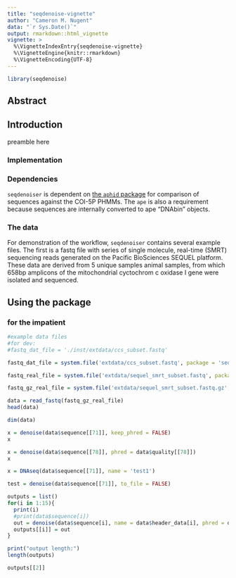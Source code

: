 ```yaml
---
title: "seqdenoise-vignette"
author: "Cameron M. Nugent"
data: "`r Sys.Date()`"
output: rmarkdown::html_vignette
vignette: >
  %\VignetteIndexEntry{seqdenoise-vignette}
  %\VignetteEngine{knitr::rmarkdown}
  %\VignetteEncoding{UTF-8}
---
```


```r
library(seqdenoise)
```

## Abstract

## Introduction
preamble here

### Implementation

### Dependencies
`seqdenoiser` is dependent on [the `aphid` package](https://github.com/shaunpwilkinson/aphid) for comparison of sequences against the COI-5P PHMMs. The `ape` is also a requirement because sequences are internally converted to ape "DNAbin" objects. 


### The data

For demonstration of the workflow, `seqdenoiser` contains several example files. The first is a fastq file with series of single molecule, real-time (SMRT) sequencing reads generated on the Pacific BioSciences SEQUEL platform. These data are derived from 5 unique samples animal samples, from which 658bp amplicons of the mitochondrial cyctochrom c oxidase I gene were isolated and sequenced. 


## Using the package
### for the impatient

```r
#example data files 
#for dev:
#fastq_dat_file = './inst/extdata/ccs_subset.fastq'

fastq_dat_file = system.file('extdata/ccs_subset.fastq', package = 'seqdenoise')

fastq_real_file = system.file('extdata/sequel_smrt_subset.fastq', package = 'seqdenoise')

fastq_gz_real_file = system.file('extdata/sequel_smrt_subset.fastq.gz', package = 'seqdenoise')

```

```r

data = read_fastq(fastq_gz_real_file)
head(data)

```

```r
dim(data)
```

```r
x = denoise(data$sequence[[71]], keep_phred = FALSE)
x

```

```r
x = denoise(data$sequence[[78]], phred = data$quality[[78]])
x

```

```r
x = DNAseq(data$sequence[[71]], name = 'test1')

```

```r

test = denoise(data$sequence[[71]], to_file = FALSE)
```

```r
outputs = list()
for(i in 1:15){
  print(i)
  #print(data$sequence[i])
  out = denoise(data$sequence[i], name = data$header_data[i], phred = data$quality[i], to_file = FALSE )
  outputs[[i]] = out
}

print("output length:")
length(outputs)
```


```r
outputs[[2]]
```





